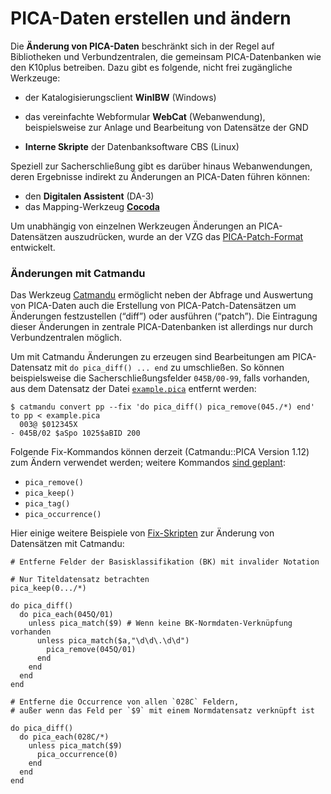 # PICA-Daten erstellen und ändern

Die **Änderung von PICA-Daten** beschränkt sich in der Regel auf Bibliotheken und Verbundzentralen, die gemeinsam PICA-Datenbanken wie den K10plus betreiben. Dazu
gibt es folgende, nicht frei zugängliche Werkzeuge:

- der Katalogisierungsclient **WinIBW** (Windows)

- das vereinfachte Webformular **WebCat** (Webanwendung),
  beispielsweise zur Anlage und Bearbeitung von Datensätze der GND

- **Interne Skripte** der Datenbanksoftware CBS (Linux)

Speziell zur Sacherschließung gibt es darüber hinaus Webanwendungen, deren Ergebnisse
indirekt zu Änderungen an PICA-Daten führen können:

- den **Digitalen Assistent** (DA-3)
- das Mapping-Werkzeug **[Cocoda](https://coli-conc.gbv.de/cocoda/)**

Um unabhängig von einzelnen Werkzeugen Änderungen an PICA-Datensätzen auszudrücken, wurde an der VZG das [PICA-Patch-Format](formate.qmd#Änderungsformat) entwickelt.

### Änderungen mit Catmandu

Das Werkzeug [Catmandu](catmandu) ermöglicht neben der Abfrage und Auswertung
von PICA-Daten auch die Erstellung von PICA-Patch-Datensätzen um Änderungen
festzustellen ("diff") oder ausführen ("patch"). Die Eintragung dieser Änderungen
in zentrale PICA-Datenbanken ist allerdings nur durch Verbundzentralen möglich.

Um mit Catmandu Änderungen zu erzeugen sind Bearbeitungen am PICA-Datensatz mit
`do pica_diff() ... end` zu umschließen. So können beispielsweise die
Sacherschließungsfelder `045B/00-99`, falls vorhanden, aus dem Datensatz der Datei
[`example.pica`](example.pica ':ignore') entfernt werden:

~~~
$ catmandu convert pp --fix 'do pica_diff() pica_remove(045./*) end' to pp < example.pica
  003@ $012345X
- 045B/02 $aSpo 1025$aBID 200
~~~

Folgende Fix-Kommandos können derzeit (Catmandu::PICA Version 1.12) zum Ändern
verwendet werden; weitere Kommandos [sind geplant](https://github.com/gbv/Catmandu-PICA/issues/82):

- `pica_remove()`
- `pica_keep()`
- `pica_tag()`
- `pica_occurrence()`

Hier einige weitere Beispiele von [Fix-Skripten](catmandu.qmd#fix-skripte) zur Änderung
von Datensätzen mit Catmandu:

~~~
# Entferne Felder der Basisklassifikation (BK) mit invalider Notation

# Nur Titeldatensatz betrachten
pica_keep(0.../*)

do pica_diff()
  do pica_each(045Q/01)
    unless pica_match($9) # Wenn keine BK-Normdaten-Verknüpfung vorhanden
      unless pica_match($a,"\d\d\.\d\d")
        pica_remove(045Q/01)
      end
    end
  end
end
~~~

~~~
# Entferne die Occurrence von allen `028C` Feldern,
# außer wenn das Feld per `$9` mit einem Normdatensatz verknüpft ist

do pica_diff()
  do pica_each(028C/*)
    unless pica_match($9)
      pica_occurrence(0)
    end
  end
end
~~~

